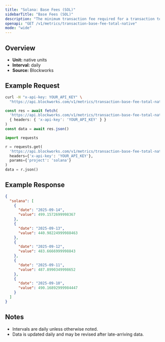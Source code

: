 ```yaml
---
title: "Solana: Base Fees (SOL)"
sidebarTitle: "Base Fees (SOL)"
description: "The minimum transaction fee required for a transaction to be included in a block"
openapi: "GET /v1/metrics/transaction-base-fee-total-native"
mode: "wide"
---
```


## Overview

- **Unit:** native units
- **Interval:** daily
- **Source:** Blockworks

## Example Request

<CodeGroup>

```bash cURL
curl -H "x-api-key: YOUR_API_KEY" \
  "https://api.blockworks.com/v1/metrics/transaction-base-fee-total-native?project=solana"
```

```typescript TypeScript
const res = await fetch(
  'https://api.blockworks.com/v1/metrics/transaction-base-fee-total-native?project=solana',
  { headers: { 'x-api-key': 'YOUR_API_KEY' } }
)
const data = await res.json()
```

```python Python
import requests

r = requests.get(
  'https://api.blockworks.com/v1/metrics/transaction-base-fee-total-native',
  headers={'x-api-key': 'YOUR_API_KEY'},
  params={'project': 'solana'}
)
data = r.json()
```

</CodeGroup>

## Example Response

```json
{
  "solana": [
    {
      "date": "2025-09-14",
      "value": 499.1572699998367
    },
    {
      "date": "2025-09-13",
      "value": 440.98224999988463
    },
    {
      "date": "2025-09-12",
      "value": 483.6666999998843
    },
    {
      "date": "2025-09-11",
      "value": 487.8990349998652
    },
    {
      "date": "2025-09-10",
      "value": 490.16892999984447
    }
  ]
}
```

## Notes
- Intervals are daily unless otherwise noted.
- Data is updated daily and may be revised after late-arriving data.